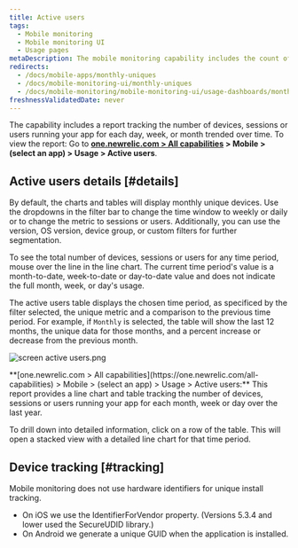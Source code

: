```yaml
---
title: Active users
tags:
  - Mobile monitoring
  - Mobile monitoring UI
  - Usage pages
metaDescription: The mobile monitoring capability includes the count of unique devices, sessions, or users running your mobile app each day, week, or month trended over time.
redirects:
  - /docs/mobile-apps/monthly-uniques
  - /docs/mobile-monitoring-ui/monthly-uniques
  - /docs/mobile-monitoring/mobile-monitoring-ui/usage-dashboards/monthly-uniques-report
freshnessValidatedDate: never
---
```


The <InlinePopover type=“mobile”/> capability includes a report tracking the number of devices, sessions or users running your app for each day, week, or month trended over time. To view the report: Go to <DNT>**[one.newrelic.com > All capabilities](https://one.newrelic.com/all-capabilities) > Mobile > (select an app) > Usage > Active users**</DNT>.

## Active users details [#details]

By default, the charts and tables will display monthly unique devices. Use the dropdowns in the filter bar to change the time window to weekly or daily or to change the metric to sessions or users. Additionally, you can use the version, OS version, device group, or custom filters for further segmentation.

To see the total number of devices, sessions or users for any time period, mouse over the line in the line chart. The current time period's value is a month-to-date, week-to-date or day-to-date value and does not indicate the full month, week, or day's usage.


The active users table displays the chosen time period, as specificed by the filter selected, the unique metric and a comparison to the previous time period. For example, if `Monthly` is selected, the table will show the last 12 months, the unique data for those months, and a percent increase or decrease from the previous month.

<img
  title="screen active users.png"
  alt="screen active users.png"
  src="static/images/mobile_screenshot_full-active-users.webp"
/>

<figcaption>
  <DNT>**[one.newrelic.com > All capabilities](https://one.newrelic.com/all-capabilities) > Mobile > (select an app) > Usage > Active users:**</DNT> This report provides a line chart and table tracking the number of devices, sessions or users running your app for each month, week or day over the last year.
</figcaption>

To drill down into detailed information, click on a row of the table. This will open a stacked view with a detailed line chart for that time period.

## Device tracking [#tracking]

Mobile monitoring does not use hardware identifiers for unique install tracking.

* On iOS we use the IdentifierForVendor property. (Versions 5.3.4 and lower used the SecureUDID library.)
* On Android we generate a unique GUID when the application is installed.
